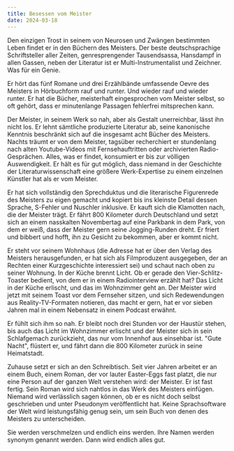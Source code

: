 ```yaml
---
title: Besessen vom Meister
date: 2024-03-18
---
```

Den einzigen Trost in seinem von Neurosen und Zwängen bestimmten Leben findet er in den Büchern des Meisters. Der beste deutschsprachige Schriftsteller aller Zeiten, genresprengender Tausendsassa, Hansdampf in allen Gassen, neben der Literatur ist er Multi-Instrumentalist und Zeichner. Was für ein Genie. 

Er hört das fünf Romane und drei Erzählbände umfassende Oevre des Meisters in Hörbuchform rauf und runter. Und wieder rauf und wieder runter. Er hat die Bücher, meisterhaft eingesprochen vom Meister selbst, so oft gehört, dass er minutenlange Passagen fehlerfrei mitsprechen kann. 

Der Meister, in seinem Werk so nah, aber als Gestalt unerreichbar, lässt ihn nicht los. Er lehnt sämtliche produzierte Literatur ab, seine kanonische Kenntnis beschränkt sich auf die insgesamt acht Bücher des Meisters. Nachts träumt er von dem Meister, tagsüber recherchiert er stundenlang nach alten Youtube-Videos mit Fernsehauftritten oder archivierten Radio-Gesprächen. Alles, was er findet, konsumiert er bis zur völligen Auswendigkeit. Er hält es für gut möglich, dass niemand in der Geschichte der Literaturwissenschaft eine größere Werk-Expertise zu einem einzelnen Künstler hat als er vom Meister. 

Er hat sich vollständig den Sprechduktus und die literarische Figurenrede des Meisters zu eigen gemacht und kopiert bis ins kleinste Detail dessen Sprache, S-Fehler und Nuschler inklusive. Er kauft sich die Klamotten nach, die der Meister trägt. Er fährt 800 Kilometer durch Deutschland und setzt sich an einem nasskalten Novembertag auf eine Parkbank in dem Park, von dem er weiß, dass der Meister gern seine Jogging-Runden dreht. Er friert und bibbert und hofft, ihn zu Gesicht zu bekommen, aber er kommt nicht.

Er steht vor seinem Wohnhaus (die Adresse hat er über den Verlag des Meisters herausgefunden, er hat sich als Filmproduzent ausgegeben, der an Rechten einer Kurzgeschichte interessiert sei) und schaut nach oben zu seiner Wohnung. In der Küche brennt Licht. Ob er gerade den Vier-Schlitz-Toaster bedient, von dem er in einem Radiointerview erzählt hat? Das Licht in der Küche erlischt, und das im Wohnzimmer geht an. Der Meister wird jetzt mit seinem Toast vor dem Fernseher sitzen, und sich Redewendungen aus Reality-TV-Formaten notieren, das macht er gern, hat er vor sieben Jahren mal in einem Nebensatz in einem Podcast erwähnt. 

Er fühlt sich ihm so nah. Er bleibt noch drei Stunden vor der Haustür stehen, bis auch das Licht im Wohnzimmer erlischt und der Meister sich in sein Schlafgemach zurückzieht, das nur vom Innenhof aus einsehbar ist. "Gute Nacht", flüstert er, und fährt dann die 800 Kilometer zurück in seine Heimatstadt. 

Zuhause setzt er sich an den Schreibtisch. Seit vier Jahren arbeitet er an einem Buch, einem Roman, der vor lauter Easter-Eggs fast platzt, die nur eine Person auf der ganzen Welt verstehen wird: der Meister. Er ist fast fertig. Sein Roman wird sich nahtlos in das Werk des Meisters einfügen. Niemand wird verlässlich sagen können, ob er es nicht doch selbst geschrieben und unter Pseudonym veröffentlicht hat. Keine Sprachsoftware der Welt wird leistungsfähig genug sein, um sein Buch von denen des Meisters zu unterscheiden. 

Sie werden verschmelzen und endlich eins werden. Ihre Namen werden synonym genannt werden. Dann wird endlich alles gut.